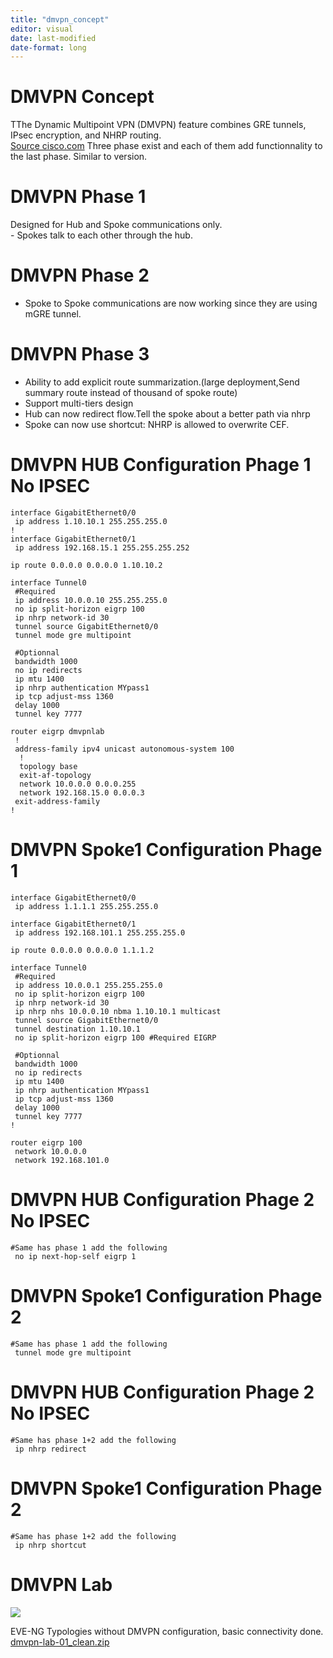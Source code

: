 ```yaml
---
title: "dmvpn_concept"
editor: visual
date: last-modified
date-format: long
---
```


# DMVPN Concept

TThe Dynamic Multipoint VPN (DMVPN) feature combines GRE tunnels, IPsec encryption, and NHRP routing.\
[Source cisco.com](https://www.cisco.com/c/en/us/td/docs/ios-xml/ios/sec_conn_dmvpn/configuration/15-mt/sec-conn-dmvpn-15-mt-book/sec-conn-dmvpn-dmvpn.html) Three phase exist and each of them add functionnality to the last phase. Similar to version.

# DMVPN Phase 1

Designed for Hub and Spoke communications only.\
- Spokes talk to each other through the hub.\

# DMVPN Phase 2

-   Spoke to Spoke communications are now working since they are using mGRE tunnel.\

# DMVPN Phase 3

-   Ability to add explicit route summarization.(large deployment,Send summary route instead of thousand of spoke route)
-   Support multi-tiers design
-   Hub can now redirect flow.Tell the spoke about a better path via nhrp
-   Spoke can now use shortcut: NHRP is allowed to overwrite CEF.

# DMVPN HUB Configuration Phage 1 No IPSEC

```         
interface GigabitEthernet0/0
 ip address 1.10.10.1 255.255.255.0
!
interface GigabitEthernet0/1
 ip address 192.168.15.1 255.255.255.252
 
ip route 0.0.0.0 0.0.0.0 1.10.10.2

interface Tunnel0
 #Required
 ip address 10.0.0.10 255.255.255.0
 no ip split-horizon eigrp 100
 ip nhrp network-id 30
 tunnel source GigabitEthernet0/0
 tunnel mode gre multipoint
 
 #Optionnal
 bandwidth 1000
 no ip redirects
 ip mtu 1400
 ip nhrp authentication MYpass1
 ip tcp adjust-mss 1360
 delay 1000
 tunnel key 7777
 
router eigrp dmvpnlab
 !
 address-family ipv4 unicast autonomous-system 100
  !
  topology base
  exit-af-topology
  network 10.0.0.0 0.0.0.255
  network 192.168.15.0 0.0.0.3
 exit-address-family
!
```

# DMVPN Spoke1 Configuration Phage 1

```         
interface GigabitEthernet0/0
 ip address 1.1.1.1 255.255.255.0

interface GigabitEthernet0/1
 ip address 192.168.101.1 255.255.255.0
 
ip route 0.0.0.0 0.0.0.0 1.1.1.2

interface Tunnel0
 #Required
 ip address 10.0.0.1 255.255.255.0
 no ip split-horizon eigrp 100
 ip nhrp network-id 30
 ip nhrp nhs 10.0.0.10 nbma 1.10.10.1 multicast
 tunnel source GigabitEthernet0/0
 tunnel destination 1.10.10.1
 no ip split-horizon eigrp 100 #Required EIGRP
 
 #Optionnal
 bandwidth 1000
 no ip redirects
 ip mtu 1400
 ip nhrp authentication MYpass1
 ip tcp adjust-mss 1360
 delay 1000
 tunnel key 7777
!

router eigrp 100
 network 10.0.0.0
 network 192.168.101.0
```

# DMVPN HUB Configuration Phage 2 No IPSEC

```         
#Same has phase 1 add the following
 no ip next-hop-self eigrp 1
```

# DMVPN Spoke1 Configuration Phage 2

```         
#Same has phase 1 add the following
 tunnel mode gre multipoint
```

# DMVPN HUB Configuration Phage 2 No IPSEC

```         
#Same has phase 1+2 add the following
 ip nhrp redirect
```

# DMVPN Spoke1 Configuration Phage 2

```         
#Same has phase 1+2 add the following
 ip nhrp shortcut
```

# DMVPN Lab

![](images/dmvpn-lab-01.png){fig-align="center"}\

EVE-NG Typologies without DMVPN configuration, basic connectivity done.\
[dmvpn-lab-01_clean.zip](attachements/dmvpn-lab-01_clean.zip)\

